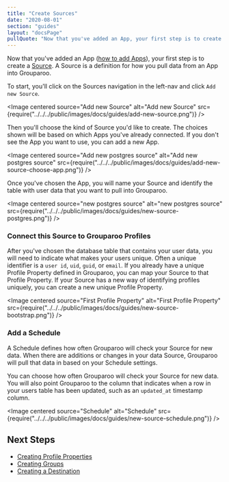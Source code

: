 ```yaml
---
title: "Create Sources"
date: "2020-08-01"
section: "guides"
layout: "docsPage"
pullQuote: "Now that you've added an App, your first step is to create a Source. A Source is a definition for how you pull data from an App into Grouparoo."
---
```



Now that you've added an App ([how to add Apps](/docs/guides/add-apps)), your first step is to create a [Source](/docs/guides/product-concepts). A Source is a definition for how you pull data from an App into Grouparoo.

To start, you'll click on the Sources navigation in the left-nav and click `Add new Source`.

<Image
  centered
  source="Add new Source"
  alt="Add new Source"
  src={require("../../../public/images/docs/guides/add-new-source.png")}
/>

Then you'll choose the kind of Source you'd like to create. The choices shown will be based on which Apps you've already connected. If you don't see the App you want to use, you can add a new App.

<Image
  centered
  source="Add new postgres source"
  alt="Add new postgres source"
  src={require("../../../public/images/docs/guides/add-new-source-choose-app.png")}
/>

Once you've chosen the App, you will name your Source and identify the table with user data that you want to pull into Grouparoo.

<Image
  centered
  source="new postgres source"
  alt="new postgres source"
  src={require("../../../public/images/docs/guides/new-source-postgres.png")}
/>

### Connect this Source to Grouparoo Profiles

After you've chosen the database table that contains your user data, you will need to indicate what makes your users unique. Often a unique identifier is a `user id`, `uid`, `guid`, or `email`. If you already have a unique Profile Property defined in Grouparoo, you can map your Source to that Profile Property. If your Source has a new way of identifying profiles uniquely, you can create a new unique Profile Property.

<Image
  centered
  source="First Profile Property"
  alt="First Profile Property"
  src={require("../../../public/images/docs/guides/new-source-bootstrap.png")}
/>

### Add a Schedule

A Schedule defines how often Grouparoo will check your Source for new data. When there are additions or changes in your data Source, Grouparoo will pull that data in based on your Schedule settings.

You can choose how often Grouparoo will check your Source for new data. You will also point Grouparoo to the column that indicates when a row in your users table has been updated, such as an `updated_at` timestamp column.

<Image
  centered
  source="Schedule"
  alt="Schedule"
  src={require("../../../public/images/docs/guides/new-source-schedule.png")}
/>

## Next Steps

- [Creating Profile Properties](/docs/guides/create-profile-properties)
- [Creating Groups](/docs/guides/create-groups)
- [Creating a Destination](/docs/guides/create-destinations)
